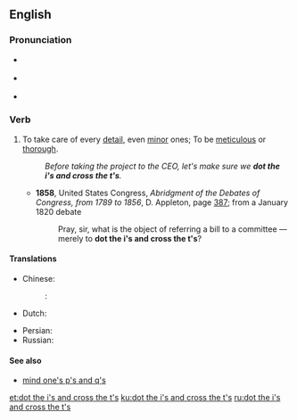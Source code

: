{{was wotd|2007|December|12}}
==English==

===Pronunciation===
* {{a|UK}} {{IPA|/ˈdɒt ði ˌaɪz ənd ˈkrɒs ðə ˌtiːz/}}
* {{a|US}} {{IPA|/ˈdɑːt ði ˌaɪz ənd ˈkrɑːs ðə ˌtiːz/}}
* {{audio|en-us-dot the i's and cross the t's.ogg|Audio (US)|lang=en}}

===Verb===
{{en-verb|head=[[dot]] [[the]] [[i]][['s]] [[and]] [[cross]] [[the]] [[t]][['s]]|dots the i's and crosses the t's|dotting the i's and crossing the t's|dotted the i's and crossed the t's}}

# {{context|idiomatic|lang=en}} To take care of every [[detail]], even [[minor]] ones; To be [[meticulous]] or [[thorough]].
#: ''Before taking the project to the CEO, let's make sure we '''dot the i's and cross the t's'''.''
#* '''1858''', United States Congress, ''Abridgment of the Debates of Congress, from 1789 to 1856'', D. Appleton, page [http://books.google.com/books?id=5r04AAAAIAAJ&pg=PA387&dq=%22dot+the+i%27s+and+cross+the+t%27s%22+date:1840-1860&num=20&as_brr=0 387]; from a January 1820 debate
#*: Pray, sir, what is the object of referring a bill to a committee —merely to '''dot the i's and cross the t's'''?

====Translations====
{{trans-top|Take care of every detail}}
* Chinese:
*: {{ttbc|cmn}}: {{t|cmn|一絲不茍|sc=Hani}}
* Dutch: {{t|nl|de puntjes op de i zetten}}
{{trans-mid}}
* Persian: {{t|fa|مراقب جزئيات بودن|sc=fa-Arab}}
* Russian: {{t|ru|расставить все точки над i|sc=Cyrl}}
{{trans-bottom}}

====See also====
* [[mind one's p's and q's]]

[[et:dot the i's and cross the t's]]
[[ku:dot the i's and cross the t's]]
[[ru:dot the i's and cross the t's]]